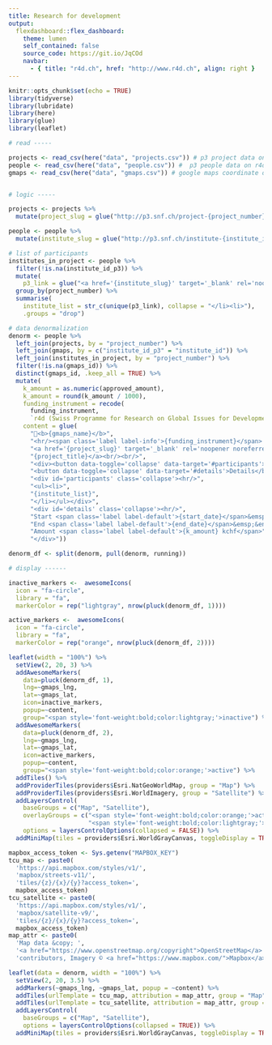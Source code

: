 ```yaml
---
title: Research for development
output: 
  flexdashboard::flex_dashboard:
    theme: lumen
    self_contained: false
    source_code: https://git.io/JqCOd
    navbar:
      - { title: "r4d.ch", href: "http://www.r4d.ch", align: right }
---
```


```r
knitr::opts_chunk$set(echo = TRUE)
library(tidyverse)
library(lubridate)
library(here)
library(glue)
library(leaflet)
```


```r

# read -----

projects <- read_csv(here("data", "projects.csv")) # p3 project data on r4d
people <- read_csv(here("data", "people.csv")) #  p3 people data on r4d
gmaps <- read_csv(here("data", "gmaps.csv")) # google maps coordinate data


# logic -----

projects <- projects %>%
  mutate(project_slug = glue("http://p3.snf.ch/project-{project_number}"))

people <- people %>%
  mutate(institute_slug = glue("http://p3.snf.ch/institute-{institute_id_p3}"))

# list of participants
institutes_in_project <- people %>%
  filter(!is.na(institute_id_p3)) %>%
  mutate(
    p3_link = glue("<a href='{institute_slug}' target='_blank' rel='noopener noreferrer'>{institute_name}</a>")) %>%
  group_by(project_number) %>%
  summarise(
    institute_list = str_c(unique(p3_link), collapse = "</li><li>"),
    .groups = "drop")

# data denormalization
denorm <- people %>% 
  left_join(projects, by = "project_number") %>%
  left_join(gmaps, by = c("institute_id_p3" = "institute_id")) %>%
  left_join(institutes_in_project, by = "project_number") %>%
  filter(!is.na(gmaps_id)) %>%
  distinct(gmaps_id, .keep_all = TRUE) %>%
  mutate(
    k_amount = as.numeric(approved_amount),
    k_amount = round(k_amount / 1000),
    funding_instrument = recode(
      funding_instrument,
      `r4d (Swiss Programme for Research on Global Issues for Development)` = "r4d"),
    content = glue(
      "📍<b>{gmaps_name}</b>",
      "<hr/><span class='label label-info'>{funding_instrument}</span> ",
      "<a href='{project_slug}' target='_blank' rel='noopener noreferrer'>",
      "{project_title}</a><br/><br/>",
      "<div><button data-toggle='collapse' data-target='#participants'>Participants</button>&emsp;",
      "<button data-toggle='collapse' data-target='#details'>Details</button></div>",
      "<div id='participants' class='collapse'><hr/>",
      "<ul><li>",
      "{institute_list}",
      "</li></ul></div>",
      "<div id='details' class='collapse'><hr/>",
      "Start <span class='label label-default'>{start_date}</span>&emsp;",
      "End <span class='label label-default'>{end_date}</span>&emsp;&ensp;",
      "Amount <span class='label label-default'>{k_amount} kchf</span>",
      "</div>"))

denorm_df <- split(denorm, pull(denorm, running))

# display ------ 

inactive_markers <-  awesomeIcons(
  icon = "fa-circle",
  library = "fa",
  markerColor = rep("lightgray", nrow(pluck(denorm_df, 1))))

active_markers <-  awesomeIcons(
  icon = "fa-circle",
  library = "fa",
  markerColor = rep("orange", nrow(pluck(denorm_df, 2))))

leaflet(width = "100%") %>% 
  setView(2, 20, 3) %>%
  addAwesomeMarkers(
    data=pluck(denorm_df, 1),
    lng=~gmaps_lng,
    lat=~gmaps_lat, 
    icon=inactive_markers,
    popup=~content,
    group="<span style='font-weight:bold;color:lightgray;'>inactive") %>%
  addAwesomeMarkers(
    data=pluck(denorm_df, 2),
    lng=~gmaps_lng,
    lat=~gmaps_lat, 
    icon=active_markers,
    popup=~content,
    group="<span style='font-weight:bold;color:orange;'>active") %>%
  addTiles() %>%
  addProviderTiles(providers$Esri.NatGeoWorldMap, group = "Map") %>%
  addProviderTiles(providers$Esri.WorldImagery, group = "Satellite") %>%
  addLayersControl(
    baseGroups = c("Map", "Satellite"),
    overlayGroups = c("<span style='font-weight:bold;color:orange;'>active",
                      "<span style='font-weight:bold;color:lightgray;'>inactive"),
    options = layersControlOptions(collapsed = FALSE)) %>%
  addMiniMap(tiles = providers$Esri.WorldGrayCanvas, toggleDisplay = TRUE)
```

```r
mapbox_access_token <- Sys.getenv("MAPBOX_KEY")
tcu_map <- paste0(
  'https://api.mapbox.com/styles/v1/',
  'mapbox/streets-v11/',
  'tiles/{z}/{x}/{y}?access_token=', 
  mapbox_access_token)
tcu_satellite <- paste0(
  'https://api.mapbox.com/styles/v1/',
  'mapbox/satellite-v9/',
  'tiles/{z}/{x}/{y}?access_token=', 
  mapbox_access_token)
map_attr <- paste0(
  'Map data &copy; ',
  '<a href="https://www.openstreetmap.org/copyright">OpenStreetMap</a> ',
  'contributors, Imagery © <a href="https://www.mapbox.com/">Mapbox</a>')

leaflet(data = denorm, width = "100%") %>% 
  setView(2, 20, 3.5) %>%
  addMarkers(~gmaps_lng, ~gmaps_lat, popup = ~content) %>%
  addTiles(urlTemplate = tcu_map, attribution = map_attr, group = "Map") %>%
  addTiles(urlTemplate = tcu_satellite, attribution = map_attr, group = "Satellite") %>%
  addLayersControl(
    baseGroups = c("Map", "Satellite"),
    options = layersControlOptions(collapsed = TRUE)) %>%
  addMiniMap(tiles = providers$Esri.WorldGrayCanvas, toggleDisplay = TRUE)

```

